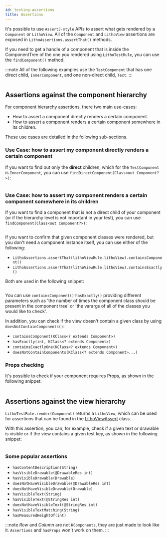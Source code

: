 ```yaml
---
id: testing-assertions
title: Assertions
---
```



It's possible to use `AssertJ-style` APIs to assert what gets rendered by a `Component` or `LithoView`. All of the `Component` and `LithoView` assertions are exposed in `LithoAssertions.assertThat()` methods.

If you need to get a handle of a component that is inside the ComponentTree of the one you rendered using `LithoTestRule`, you can use the `findComponent()` method.

:::note
All of the following examples use the `TestComponent` that has one direct child, `InnerComponent`, and one non-direct child, `Text`.
:::

```kotlin file=litho-it/src/test/com/facebook/litho/examples/LithoTestRuleExampleTest.kt start=test_component_start end=test_component_end
```

## Assertions against the component hierarchy

For component hierarchy assertions, there two main use-cases:

* How to assert a component directly renders a certain component.
* How to assert a component renders a certain component somewhere in its children.

These use cases are detailed in the following sub-sections.

### Use Case: how to assert my component directly renders a certain component

If you want to find out only the **direct** children, which for the `TestComponent` is `InnerComponent`, you can use `findDirectComponent(Class<out Component?>)`:

```kotlin file=litho-it/src/test/com/facebook/litho/examples/LithoTestRuleExampleTest.kt start=find_direct_component_start end=find_direct_component_end
```

### Use Case: how to assert my component renders a certain component somewhere in its children

If you want to find a component that is not a direct child of your component (or if the hierarchy level is not important in your test), you can use `findComponent(Class<out Component?>)`:

```kotlin file=litho-it/src/test/com/facebook/litho/examples/LithoTestRuleExampleTest.kt start=find_non_direct_component_start end=find_non_direct_component_end
```

If you want to confirm that given component classes were rendered, but you don't need a component instance itself, you can use either of the following:

* `LithoAssertions.assertThat(lithoViewRule.lithoView).containsComponent()`
* `LithoAssertions.assertThat(lithoViewRule.lithoView).containsExactly()`

Both are used in the following snippet:

```kotlin file=litho-it/src/test/com/facebook/litho/examples/LithoTestRuleExampleTest.kt start=contains_components_start end=contains_components_end
```

You can use `containsComponent()` `hasExactly()` providing different parameters such as 'the number of times the component class should be present in the component tree' or 'the varargs of all of the classes you would like to check'.

In addition, you can check if the view doesn't contain a given class by using `doesNotContainComponents()`:

* `containsComponent(KClass<? extends Component>)`
* `hasExactly(int, KClass<? extends Component>)`
* `containsExactlyOne(KClass<? extends Component>)`
* `doesNotContainComponents(KClass<? extends Component>...)`

### Props checking

It's possible to check if your component requires Props, as shown in the following snippet:

```kotlin file=litho-it/src/test/com/facebook/litho/examples/LithoTestRuleExampleTest.kt start=has_props_start end=has_props_end
```

## Assertions against the view hierarchy

`LithoTestRule.render(Component)` returns a `LithoView`, which can be used for assertions that can be found in the [LithoViewAssert](pathname:///javadoc/com/facebook/litho/testing/assertj/LithoViewAssert.html) class.

With this assertion, you can, for example, check if a given text or drawable is visible or if the view contains a given test key, as shown in the following snippet:

```kotlin file=litho-it/src/test/com/facebook/litho/examples/LithoTestRuleExampleTest.kt start=lithoview_assertion_start end=lithoview_assertion_end
```

### Some popular assertions

* `hasContentDescription(String)`
* `hasVisibleDrawable(@DrawableRes int)`
* `hasVisibleDrawable(Drawable)`
* `doesNotHaveVisibleDrawable(@DrawableRes int)`
* `doesNotHaveVisibleDrawable(Drawable)`
* `hasVisibleText(String)`
* `hasVisibleText(@StringRes int)`
* `doesNotHaveVisibleText(@StringRes int)`
* `hasVisibleTextMatching(String)`
* `hasMeasuredHeightOf(int)`

:::note
*Row* and *Column* are not `KComponents`, they are just made to look like it.
`Assertions` and `hasProps` won't work on them.
:::
